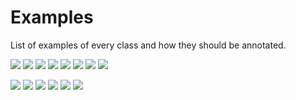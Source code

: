 # Examples
List of examples of every class and how they should be annotated.

![](images/example_young_coded.png)
![](images/Old-Coded.png)
![](images/Age-Related.png)
![](images/Ethnic-Related.png)
![](images/Nationality-Related.png)
![](images/Disability-Related.png)
![](images/Religion-Related.png)
![](images/Feminine-Coded.png)

![](images/Masculine-Coded.png)
![](images/Generic-She.png)
![](images/Generic-He.png)
![](images/Explicit-Marking.png)
![](images/Polisemantic.png)
![](images/Others.png)